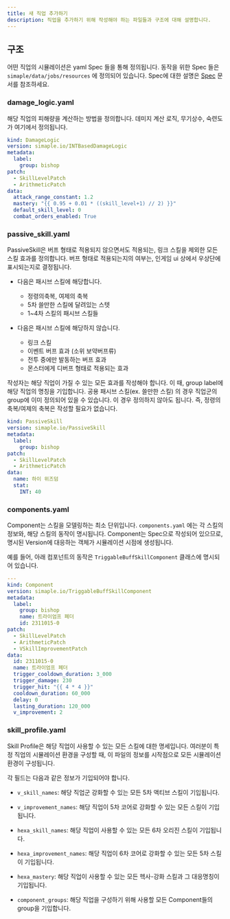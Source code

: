 ```yaml
---
title: 새 직업 추가하기
description: 직업을 추가하기 위해 작성해야 하는 파일들과 구조에 대해 설명합니다.
---
```



## 구조

어떤 직업의 시뮬레이션은 yaml Spec 들을 통해 정의됩니다. 동작을 위한 Spec 들은
`simaple/data/jobs/resources` 에 정의되어 있습니다.
Spec에 대한 설명은 [Spec](/docs/spec) 문서를 참조하세요.


### damage_logic.yaml

해당 직업의 피해량을 계산하는 방법을 정의합니다. 데미지 계산 로직, 무기상수, 숙련도가 여기에서 정의됩니다.

```yaml
kind: DamageLogic
version: simaple.io/INTBasedDamageLogic
metadata:
  label:
    group: bishop
patch:
  - SkillLevelPatch
  - ArithmeticPatch
data:
  attack_range_constant: 1.2
  mastery: "{{ 0.95 + 0.01 * ((skill_level+1) // 2) }}"
  default_skill_level: 0
  combat_orders_enabled: True
```


### passive_skill.yaml

PassiveSkill은 버프 형태로 적용되지 않으면서도 적용되는, 링크 스킬을 제외한 모든 스킬 효과를 정의합니다.
버프 형태로 적용되는지의 여부는, 인게임 ui 상에서 우상단에 표시되는지로 결정됩니다.

- 다음은 패시브 스킬에 해당합니다.
  - 정령의축복, 여제의 축복
  - 5차 쓸만한 스킬에 달려있는 스텟
  - 1~4차 스킬의 패시브 스킬들

- 다음은 패시브 스킬에 해당하지 않습니다.
  - 링크 스킬
  - 이벤트 버프 효과 (소위 보약버프류)
  - 전투 중에만 발동하는 버프 효과
  - 몬스터에게 디버프 형태로 적용되는 효과

작성자는 해당 직업이 가질 수 있는 모든 효과를 작성해야 합니다. 이 때, group label에 해당 직업의 명칭을 기입합니다.
공용 패시브 스킬(ex. 쓸만한 스킬) 의 경우 직업군의 group에 이미 정의되어 있을 수 있습니다. 이 경우 정의하지 않아도 됩니다. 즉, 정령의 축복/여제의 축복은 작성할 필요가 없습니다.

```yaml
kind: PassiveSkill
version: simaple.io/PassiveSkill
metadata:
  label:
    group: bishop
patch:
  - SkillLevelPatch
  - ArithmeticPatch
data:
  name: 하이 위즈덤
  stat:
    INT: 40
```

### components.yaml

Component는 스킬을 모델링하는 최소 단위입니다. `components.yaml` 에는 각 스킬의 정보와, 해당 스킬의 동작이 명시됩니다.
Component는 Spec으로 작성되어 있으므로, 명시된 Version에 대응하는 객체가 시뮬레이션 시점에 생성됩니다.

예를 들어, 아래 컴포넌트의 동작은 `TriggableBuffSkillComponent` 클래스에 명시되어 있습니다.

```yaml
---
kind: Component
version: simaple.io/TriggableBuffSkillComponent
metadata:
  label:
    group: bishop
    name: 트라이엄프 페더
    id: 2311015-0
patch:
  - SkillLevelPatch
  - ArithmeticPatch
  - VSkillImprovementPatch
data:
  id: 2311015-0
  name: 트라이엄프 페더
  trigger_cooldown_duration: 3_000
  trigger_damage: 230
  trigger_hit: "{{ 4 * 4 }}"
  cooldown_duration: 60_000
  delay: 0
  lasting_duration: 120_000
  v_improvement: 2
```


### skill_profile.yaml

Skill Profile은 해당 직업이 사용할 수 있는 모든 스킬에 대한 명세입니다. 여러분이 특정 직업의 시뮬레이션 환경을 구성할 때,
이 파일의 정보를 시작점으로 모든 시뮬레이션 환경이 구성됩니다.

각 필드는 다음과 같은 정보가 기입되어야 합니다.
- `v_skill_names`: 해당 직업군 강화할 수 있는 모든 5차 액티브 스킬이 기입됩니다.
- `v_improvement_names`: 해당 직업이 5차 코어로 강화할 수 있는 모든 스킬이 기입됩니다.
- `hexa_skill_names`: 해당 직업이 사용할 수 있는 모든 6차 오리진 스킬이 기입됩니다.
- `hexa_improvement_names`: 해당 직업이 6차 코어로 강화할 수 있는 모든 5차 스킬이 기입됩니다.
- `hexa_mastery`: 해당 직업이 사용할 수 있는 모든 헥사-강화 스킬과 그 대응명칭이 기입됩니다.

- `component_groups`: 해당 직업을 구성하기 위해 사용할 모든 Component들의 group을 기입합니다.
